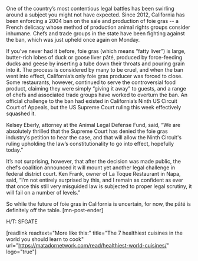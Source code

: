One of the country’s most contentious legal battles has been swirling around a subject you might not have expected. Since 2012, California has been enforcing a 2004 ban on the sale and production of foie gras -- a French delicacy whose method of production animal rights groups consider inhumane. Chefs and trade groups in the state have been fighting against the ban, which was just upheld once again on Monday. 

If you’ve never had it before, foie gras (which means “fatty liver”) is large, butter-rich lobes of duck or goose liver pâté, produced by force-feeding ducks and geese by inserting a tube down their throats and pouring grain into it. The process is considered by many to be cruel, and when the ban went into effect, California’s only foie gras producer was forced to close. Some restaurants, however, continued to serve the controversial food product, claiming they were simply “giving it away” to guests, and a range of chefs and associated trade groups have worked to overturn the ban. An official challenge to the ban had existed in California’s Ninth US Circuit Court of Appeals, but the US Supreme Court ruling this week effectively squashed it.

Kelsey Eberly, attorney at the Animal Legal Defense Fund, said, “We are absolutely thrilled that the Supreme Court has denied the foie gras industry’s petition to hear the case, and that will allow the Ninth Circuit's ruling upholding the law’s constitutionality to go into effect, hopefully today.”

It’s not surprising, however, that after the decision was made public, the chef’s coalition announced it will mount yet another legal challenge in federal district court. Ken Frank, owner of La Toque Restaurant in Napa, said, “I’m not entirely surprised by this, and I remain as confident as ever that once this still very misguided law is subjected to proper legal scrutiny, it will fail on a number of levels.”

So while the future of foie gras in California is uncertain, for now, the pâté is definitely off the table. [mn-post-ender]

H/T: SFGATE

[readlink readtext="More like this:" title="The 7 healthiest cuisines in the world you should learn to cook"  url="https://matadornetwork.com/read/healthiest-world-cuisines/" logo="true"]